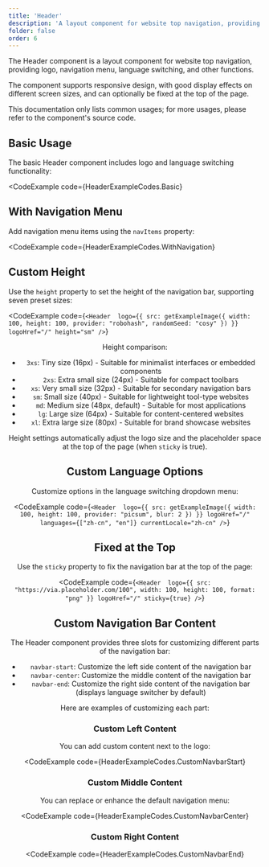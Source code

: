 ```yaml
---
title: 'Header'
description: 'A layout component for website top navigation, providing logo, navigation menu, language switching, and other functions'
folder: false
order: 6
---
```



The Header component is a layout component for website top navigation, providing logo, navigation menu, language switching, and other functions.

The component supports responsive design, with good display effects on different screen sizes, and can optionally be fixed at the top of the page.  

This documentation only lists common usages; for more usages, please refer to the component's source code.

## Basic Usage

The basic Header component includes logo and language switching functionality:

<CodeExample
  code={HeaderExampleCodes.Basic}
>
  <HeaderBasic />
</CodeExample>

## With Navigation Menu

Add navigation menu items using the `navItems` property:

<CodeExample
  code={HeaderExampleCodes.WithNavigation}
>
  <HeaderWithNavigation />
</CodeExample>

## Custom Height

Use the `height` property to set the height of the navigation bar, supporting seven preset sizes:

<CodeExample
  code={`<Header 
  logo={{ src: getExampleImage({ width: 100, height: 100, provider: "robohash", randomSeed: "cosy" }) }}
  logoHref="/"
  height="sm"
/>`}
>
  <Header 
    logo={{ src: getExampleImage({ width: 100, height: 100, provider:"picsum", tag: "tech" }), width: 100, height: 100, format: "png" }}
    logoHref="/"
    sticky={false}
              height="sm"
    rounded="lg"
  />
</CodeExample>

Height comparison:

- `3xs`: Tiny size (16px) - Suitable for minimalist interfaces or embedded components
- `2xs`: Extra small size (24px) - Suitable for compact toolbars
- `xs`: Very small size (32px) - Suitable for secondary navigation bars
- `sm`: Small size (40px) - Suitable for lightweight tool-type websites
- `md`: Medium size (48px, default) - Suitable for most applications
- `lg`: Large size (64px) - Suitable for content-centered websites
- `xl`: Extra large size (80px) - Suitable for brand showcase websites

Height settings automatically adjust the logo size and the placeholder space at the top of the page (when `sticky` is true).

## Custom Language Options

Customize options in the language switching dropdown menu:

<CodeExample
  code={`<Header 
  logo={{ src: getExampleImage({ width: 100, height: 100, provider: "picsum", blur: 2 }) }}
  logoHref="/"
  languages={["zh-cn", "en"]}
  currentLocale="zh-cn"
/>`}
>
  <Header 
    logo={{ src: getExampleImage({ width: 100, height: 100, provider:"picsum", tag: "tech" }), width: 100, height: 100, format: "png" }}
    logoHref="/"
    sticky={false}
    languages={["zh-cn", "en"]}
              currentLocale="zh-cn"
    rounded="lg"
  />
</CodeExample>

## Fixed at the Top

Use the `sticky` property to fix the navigation bar at the top of the page:

<CodeExample
  code={`<Header 
  logo={{ src: "https://via.placeholder.com/100", width: 100, height: 100, format: "png" }}
  logoHref="/"
  sticky={true}
/>`}
>
  <Header 
    logo={{ src: getExampleImage({ width: 100, height: 100, provider:"picsum", tag: "tech" }), width: 100, height: 100, format: "png" }}
    logoHref="/"
              sticky={false}
    rounded="lg"
  />
</CodeExample>

## Custom Navigation Bar Content

The Header component provides three slots for customizing different parts of the navigation bar:

- `navbar-start`: Customize the left side content of the navigation bar
- `navbar-center`: Customize the middle content of the navigation bar
- `navbar-end`: Customize the right side content of the navigation bar (displays language switcher by default)

Here are examples of customizing each part:

### Custom Left Content

You can add custom content next to the logo:

<CodeExample
  code={HeaderExampleCodes.CustomNavbarStart}
>
  <HeaderCustomNavbarStart />
</CodeExample>

### Custom Middle Content

You can replace or enhance the default navigation menu:

<CodeExample
  code={HeaderExampleCodes.CustomNavbarCenter}
>
  <HeaderCustomNavbarCenter />
</CodeExample>

### Custom Right Content

<CodeExample
  code={HeaderExampleCodes.CustomNavbarEnd}
>
  <HeaderCustomNavbarEnd />
</CodeExample>
